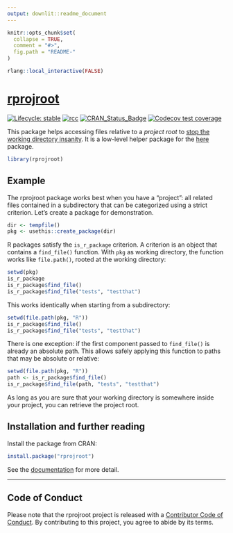 ```yaml
---
output: downlit::readme_document
---
```


<!-- README.md is generated from README.Rmd. Please edit that file -->

```r
knitr::opts_chunk$set(
  collapse = TRUE,
  comment = "#>",
  fig.path = "README-"
)

rlang::local_interactive(FALSE)
```

# [rprojroot](https://rprojroot.r-lib.org/)

<!-- badges: start -->
[![Lifecycle: stable](https://img.shields.io/badge/lifecycle-stable-brightgreen.svg)](https://www.tidyverse.org/lifecycle/#stable)
[![rcc](https://github.com/r-lib/rprojroot/workflows/rcc/badge.svg)](https://github.com/r-lib/rprojroot/actions)
[![CRAN_Status_Badge](https://www.r-pkg.org/badges/version/rprojroot)](https://cran.r-project.org/package=rprojroot)
[![Codecov test coverage](https://codecov.io/gh/r-lib/rprojroot/branch/master/graph/badge.svg)](https://codecov.io/gh/r-lib/rprojroot?branch=master)
<!-- badges: end -->

This package helps accessing files relative to a *project root* to [stop the working directory insanity](https://gist.github.com/jennybc/362f52446fe1ebc4c49f).
It is a low-level helper package for the [here](https://here.r-lib.org/) package.

```r
library(rprojroot)
```


## Example

The rprojroot package works best when you have a "project": all related files contained in a subdirectory that can be categorized using a strict criterion.
Let's create a package for demonstration.

```r
dir <- tempfile()
pkg <- usethis::create_package(dir)
```

R packages satisfy the `is_r_package` criterion.
A criterion is an object that contains a `find_file()` function.
With `pkg` as working directory, the function works like `file.path()`, rooted at the working directory:

```r
setwd(pkg)
is_r_package
is_r_package$find_file()
is_r_package$find_file("tests", "testthat")
```

This works identically when starting from a subdirectory:

```r
setwd(file.path(pkg, "R"))
is_r_package$find_file()
is_r_package$find_file("tests", "testthat")
```

There is one exception: if the first component passed to `find_file()` is already an absolute path.
This allows safely applying this function to paths that may be absolute or relative:

```r
setwd(file.path(pkg, "R"))
path <- is_r_package$find_file()
is_r_package$find_file(path, "tests", "testthat")
```


As long as you are sure that your working directory is somewhere inside your project, you can retrieve the project root.


## Installation and further reading

Install the package from CRAN:

``` r
install.package("rprojroot")
```

See the [documentation](https://rprojroot.r-lib.org/articles/rprojroot.html) for more detail.

---

## Code of Conduct

Please note that the rprojroot project is released with a [Contributor Code of Conduct](https://rprojroot.r-lib.org/CODE_OF_CONDUCT.html).
By contributing to this project, you agree to abide by its terms.
